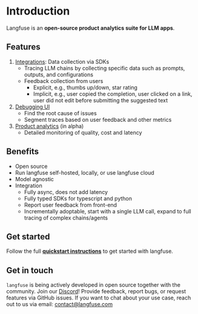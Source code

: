 
# Introduction

Langfuse is an **open-source product analytics suite for LLM apps**.

## Features

1. [Integrations](/docs/integrations): Data collection via SDKs
   - Tracing LLM chains by collecting specific data such as prompts, outputs, and configurations
   - Feedback collection from users
     - Explicit, e.g., thumbs up/down, star rating
     - Implicit, e.g., user copied the completion, user clicked on a link, user did not edit before submitting the suggested text
1. [Debugging UI](/docs/debugging-ui)
   - Find the root cause of issues
   - Segment traces based on user feedback and other metrics
1. [Product analytics](/docs/analytics) (in alpha)
   - Detailed monitoring of quality, cost and latency

## Benefits

- Open source
- Run langfuse self-hosted, locally, or use langfuse cloud
- Model agnostic
- Integration
  - Fully async, does not add latency
  - Fully typed SDKs for typescript and python
  - Report user feedback from front-end
  - Incrementally adoptable, start with a single LLM call, expand to full tracing of complex chains/agents

## Get started

Follow the full [**quickstart instructions**](/docs/get-started) to get started with langfuse.

## Get in touch

`langfuse` is being actively developed in open source together with the community. Join our [Discord](https://discord.gg/7NXusRtqYU)! Provide feedback, report bugs, or request features via GitHub issues. If you want to chat about your use case, reach out to us via email: contact@langfuse.com
